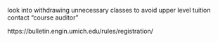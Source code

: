 

look into withdrawing unnecessary classes to avoid upper level tuition
contact "course auditor"

https://bulletin.engin.umich.edu/rules/registration/
